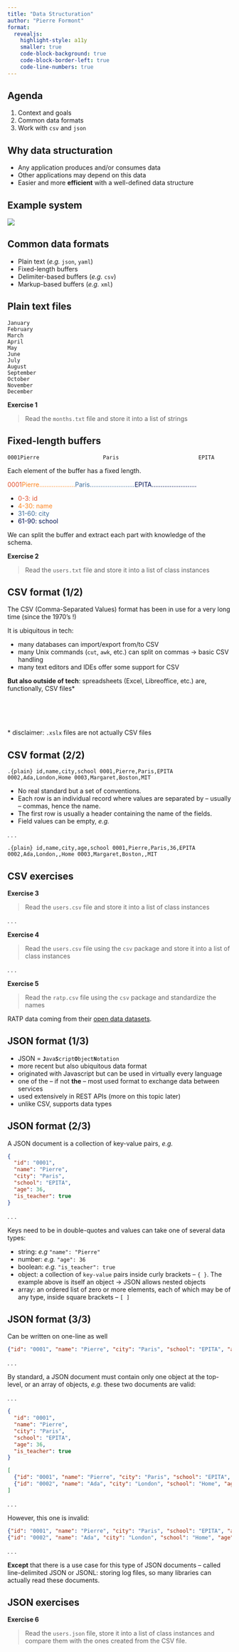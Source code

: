 ```yaml
---
title: "Data Structuration"
author: "Pierre Formont"
format: 
  revealjs:
    highlight-style: a11y
    smaller: true
    code-block-background: true
    code-block-border-left: true
    code-line-numbers: true
---
```


## Agenda

1. Context and goals
2. Common data formats
3. Work with `csv` and `json`

## Why data structuration

- Any application produces and/or consumes data
- Other applications may depend on this data
- Easier and more **efficient** with a well-defined data structure

## Example system

![](resources/diagrams/example-system.png)

## Common data formats

::: {.incremental}
- Plain text (_e.g._ `json`, `yaml`)
- Fixed-length buffers
- Delimiter-based buffers (_e.g._ `csv`)
- Markup-based buffers (_e.g._ `xml`)
:::

## Plain text files

```.plain
January
February
March
April
May
June
July
August
September
October
November
December
```

**Exercise 1**

>  Read the `months.txt` file and store it into a list of strings

## Fixed-length buffers

```.plain
0001Pierre                    Paris                         EPITA                         
```

Each element of the buffer has a fixed length.

[0001]{style="color:#E14D2A;"}[Pierre....................]{style="color:#FD841F;"}[Paris.........................]{style="color:#3E6D9C;"}[EPITA.........................]{style="color:#001253;"}

- [0-3: id]{style="color:#E14D2A;"}
- [4-30: name]{style="color:#FD841F;"}
- [31-60: city]{style="color:#3E6D9C;"}
- [61-90: school]{style="color:#001253;"}

We can split the buffer and extract each part with knowledge of the schema.

**Exercise 2**

>  Read the `users.txt` file and store it into a list of class instances

## CSV format (1/2)

The CSV (Comma-Separated Values) format has been in use for a very long time (since the 1970's !)

It is ubiquitous in tech:

- many databases can import/export from/to CSV
- many Unix commands (`cut`, `awk`, etc.) can split on commas -> basic CSV handling
- many text editors and IDEs offer some support for CSV

**But also outside of tech**: spreadsheets (Excel, Libreoffice, etc.) are, functionally, CSV files*

<br/>
<br/>
<br/>
<br/>
* disclaimer: `.xslx` files are not actually CSV files

## CSV format (2/2)

```.{plain}
id,name,city,school
0001,Pierre,Paris,EPITA
0002,Ada,London,Home
0003,Margaret,Boston,MIT
```

::: {.incremental}

- No real standard but a set of conventions.
- Each row is an individual record where values are separated by -- usually -- commas, hence the name.
- The first row is usually a header containing the name of the fields.
- Field values can be empty, _e.g._

:::

. . .

```.{plain}
id,name,city,age,school
0001,Pierre,Paris,36,EPITA
0002,Ada,London,,Home
0003,Margaret,Boston,,MIT
```

## CSV exercises

**Exercise 3**

>  Read the `users.csv` file and store it into a list of class instances

. . .

**Exercise 4**

>  Read the `users.csv` file using the `csv` package and store it into a list of class instances

. . .

**Exercise 5**

>  Read the `ratp.csv` file using the `csv` package and standardize the names

RATP data coming from their [open data datasets](https://data.ratp.fr/explore/dataset/trafic-annuel-entrant-par-station-du-reseau-ferre-2021/information/).

## JSON format (1/3)

::: {.incremental}

- JSON = **`J`**`ava`**`S`**`cript `**`O`**`bject `**`N`**`otation`
- more recent but also ubiquitous data format
- originated with Javascript but can be used in virtually every language
- one of the -- if not **the** -- most used format to exchange data between services
- used extensively in REST APIs (more on this topic later)
- unlike CSV, supports data types

:::

## JSON format (2/3)

A JSON document is a collection of key-value pairs, _e.g._

```.json
{
  "id": "0001",
  "name": "Pierre",
  "city": "Paris",
  "school": "EPITA",
  "age": 36,
  "is_teacher": true
}
```

. . .

Keys need to be in double-quotes and values can take one of several data types:

::: {.incremental}

- string: _e.g_ `"name": "Pierre"`
- number: _e.g._ `"age": 36`
- boolean: _e.g._ `"is_teacher": true`
- object: a collection of `key-value` pairs inside curly brackets -- `{ }`. The example above is itself an object -> JSON allows nested objects
- array: an ordered list of zero or more elements, each of which may be of any type, inside square brackets -- `[ ]`

:::

## JSON format (3/3)

Can be written on one-line as well

```.json
{"id": "0001", "name": "Pierre", "city": "Paris", "school": "EPITA", "age": 36, "is_teacher": true}
```

. . .

By standard, a JSON document must contain only one object at the top-level, or an array of objects, _e.g._ these two documents are valid:

. . .

```.json
{
  "id": "0001",
  "name": "Pierre",
  "city": "Paris",
  "school": "EPITA",
  "age": 36,
  "is_teacher": true
}
```

```.json
[
  {"id": "0001", "name": "Pierre", "city": "Paris", "school": "EPITA", "age": 36, "is_teacher": true},
  {"id": "0002", "name": "Ada", "city": "London", "school": "Home", "age": 28, "is_teacher": false}
]
```

. . .

However, this one is invalid:

```.json
{"id": "0001", "name": "Pierre", "city": "Paris", "school": "EPITA", "age": 36, "is_teacher": true}
{"id": "0002", "name": "Ada", "city": "London", "school": "Home", "age": 28, "is_teacher": false}
```

. . . 

**Except** that there is a use case for this type of JSON documents -- called line-delimited JSON or JSONL: storing log files, so many libraries can actually read these documents.

## JSON exercises

**Exercise 6**

>  Read the `users.json` file, store it into a list of class instances and compare them with the ones created from the CSV file.
